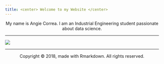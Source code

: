 ```yaml
---
title: <center> Welcome to my Website </center>
---
```


<center> My name is Angie Correa. I am an Industrial Engineering student passionate about data science.</center>
---

![](angiepcorreas.github.io/angieprofile.png)

---

<center> <p>Copyright &copy; 2018, made with Rmarkdown. All rights reserved.</p> </center>


